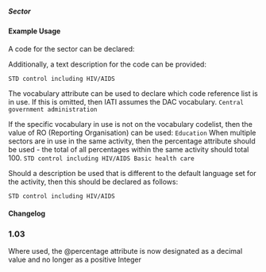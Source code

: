 ===== Sector ===== 
{{for revision 1.03}}

==== Example Usage ====
A code for the sector can be declared:

<code xml>
<sector code="13040"/>
</code>

Additionally, a text description for the code can be provided:

<code xml>
<sector code="13040">STD control including HIV/AIDS</sector>
</code>

The vocabulary attribute can be used to declare which code reference list is in use.  If this is omitted, then IATI assumes the DAC vocabulary.
<code xml>
<sector vocabulary="WB" code="BC">Central government administration</sector>
</code>

If the specific vocabulary in use is not on the vocabulary codelist, then the value of RO (Reporting Organisation) can be used:
<code xml>
<sector vocabulary="RO">Education</sector>
</code>
When multiple sectors are in use in the same activity, then the percentage attribute should be used - the total of all percentages within the same activity should total 100.
<code xml>
<sector code="13040" percentage="60">STD control including HIV/AIDS</sector>
<sector code="12220" percentage="40">Basic health care</sector>
</code>

Should a description be used that is different to the default language set for the activity, then this should be declared as follows:

<code xml>
<sector code="13040" xml:lang="en">STD control including HIV/AIDS</sector>
</code>

==== Changelog ====
===1.03===
Where used, the @percentage attribute is now designated as a decimal value and no longer as a positive Integer